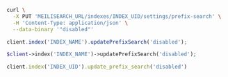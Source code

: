 <CodeGroup>

```bash cURL
curl \
  -X PUT 'MEILISEARCH_URL/indexes/INDEX_UID/settings/prefix-search' \
  -H 'Content-Type: application/json' \
  --data-binary '"disabled"'
```

```javascript JS
client.index('INDEX_NAME').updatePrefixSearch('disabled');
```

```php PHP
$client->index('INDEX_NAME')->updatePrefixSearch('disabled');
```

```ruby Ruby
client.index('INDEX_UID').update_prefix_search('disabled')
```
</CodeGroup>